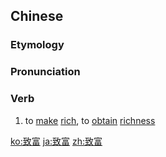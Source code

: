 ==Chinese==
{{zh-forms}}

===Etymology===
{{zh-compound|致|富|to cause|to be rich}}

===Pronunciation===
{{zh-pron
|m=zhìfù
|c=zi3 fu3
|h=pfs=chṳ-fu
|mn=qz,tw,xm,zz:tì-hù/qz:tì-pù
|cat=v,pn
}}

===Verb===
{{zh-verb}}

# to [[make]] [[rich]], to [[obtain]] [[richness]]

{{zh-cat|Advanced}}

[[ko:致富]]
[[ja:致富]]
[[zh:致富]]